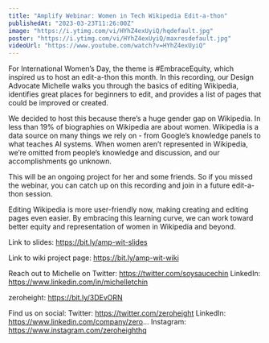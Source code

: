 ```yaml
---
title: "Amplify Webinar: Women in Tech Wikipedia Edit-a-thon"
publishedAt: "2023-03-23T11:26:00Z"
image: "https://i.ytimg.com/vi/HYhZ4exUyiQ/hqdefault.jpg"
poster: "https://i.ytimg.com/vi/HYhZ4exUyiQ/maxresdefault.jpg"
videoUrl: "https://www.youtube.com/watch?v=HYhZ4exUyiQ"
---
```


For International Women’s Day, the theme is #EmbraceEquity, which inspired us to host an edit-a-thon this month. In this recording, our Design Advocate Michelle walks you through the basics of editing Wikipedia, identifies great places for beginners to edit, and provides a list of pages that could be improved or created.

We decided to host this because there’s a huge gender gap on Wikipedia. In less than 19% of biographies on Wikipedia are about women. Wikipedia is a data source on many things we rely on - from Google’s knowledge panels to what teaches AI systems. When women aren’t represented in Wikipedia, we’re omitted from people’s knowledge and discussion, and our accomplishments go unknown.

This will be an ongoing project for her and some friends. So if you missed the webinar, you can catch up on this recording and join in a future edit-a-thon session.

Editing Wikipedia is more user-friendly now, making creating and editing pages even easier. By embracing this learning curve, we can work toward better equity and representation of women in Wikipedia and beyond.

Link to slides: https://bit.ly/amp-wit-slides

Link to wiki project page: https://bit.ly/amp-wit-wiki

Reach out to Michelle on Twitter: https://twitter.com/soysaucechin
LinkedIn: https://www.linkedin.com/in/michelletchin

zeroheight: https://bit.ly/3DEvORN

Find us on social:
Twitter: https://twitter.com/zeroheight
LinkedIn: https://www.linkedin.com/company/zero...
Instagram: https://www.instagram.com/zeroheighthq
